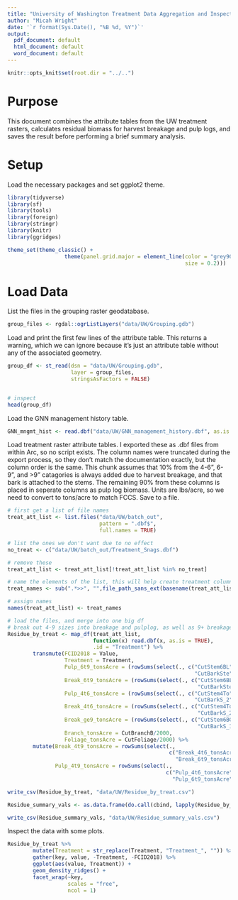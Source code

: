 ```yaml
---
title: "University of Washington Treatment Data Aggregation and Inspection"
author: "Micah Wright"
date: '`r format(Sys.Date(), "%B %d, %Y")`'
output:
  pdf_document: default
  html_document: default
  word_document: default
---
```


```r
knitr::opts_knit$set(root.dir = "../..")
```

# Purpose

This document combines the attribute tables from the UW treatment rasters, calculates residual biomass for harvest breakage and pulp logs, and saves the result before performing a brief summary analysis.

# Setup

Load the necessary packages and set ggplot2 theme.

```r
library(tidyverse)
library(sf)
library(tools)
library(foreign)
library(stringr)
library(knitr)
library(ggridges)

theme_set(theme_classic() + 
                  theme(panel.grid.major = element_line(color = "grey90",
                                                        size = 0.2)))
```


# Load Data

List the files in the grouping raster geodatabase.

```r
group_files <- rgdal::ogrListLayers("data/UW/Grouping.gdb")
```

Load and print the first few lines of the attribute table. This returns a warning, which we can ignore because it's just an attribute table without any of the associated geometry.

```r
group_df <- st_read(dsn = "data/UW/Grouping.gdb", 
                    layer = group_files,
                    stringsAsFactors = FALSE)


# inspect
head(group_df)
```

Load the GNN management history table.

```r
GNN_mngmt_hist <- read.dbf("data/UW/GNN_management_history.dbf", as.is = TRUE)
```

Load treatment raster attribute tables. I exported these as .dbf files from within Arc, so no script exists. The column names were truncated during the export process, so they don't match the documentation exactly, but the column order is the same. This chunk assumes that 10% from the 4-6", 6-9", and >9" catagories is always added due to harvest breakage, and that bark is attached to the stems. The remaining 90% from these columns is placed in seperate columns as pulp log biomass. Units are lbs/acre, so we need to convert to tons/acre to match FCCS. Save to a file.

```r
# first get a list of file names
treat_att_list <- list.files("data/UW/batch_out",
                             pattern = ".dbf$",
                             full.names = TRUE)

# list the ones we don't want due to no effect
no_treat <- c("data/UW/batch_out/Treatment_Snags.dbf")

# remove these
treat_att_list <- treat_att_list[!treat_att_list %in% no_treat]

# name the elements of the list, this will help create treatment columns later
treat_names <- sub(".*>>", "",file_path_sans_ext(basename(treat_att_list)))

# assign names
names(treat_att_list) <- treat_names

# load the files, and merge into one big df
# break out 4-9 sizes into breakage and pulplog, as well as 9+ breakage
Residue_by_treat <- map_df(treat_att_list,
                           function(x) read.dbf(x, as.is = TRUE),
                           .id = "Treatment") %>% 
        transmute(FCID2018 = Value,
                  Treatment = Treatment,
                  Pulp_6t9_tonsAcre = (rowSums(select(., c("CutStem6BL",
                                                           "CutBarkSte"))) * 0.9)/2000,
                  Break_6t9_tonsAcre = (rowSums(select(., c("CutStem6BL",
                                                            "CutBarkSte"))) * 0.1)/2000,
                  Pulp_4t6_tonsAcre = (rowSums(select(., c("CutStem4To",
                                                           "CutBarkS_2"))) * 0.9)/2000,
                  Break_4t6_tonsAcre = (rowSums(select(., c("CutStem4To",
                                                            "CutBarkS_2"))) * 0.1)/2000,
                  Break_ge9_tonsAcre = (rowSums(select(., c("CutStem6BG",
                                                            "CutBarkS_1"))) * 0.1)/2000,
                  Branch_tonsAcre = CutBranchB/2000,
                  Foliage_tonsAcre = CutFoliage/2000) %>%
        mutate(Break_4t9_tonsAcre = rowSums(select(.,
                                                   c("Break_4t6_tonsAcre",
                                                     "Break_6t9_tonsAcre"))),
               Pulp_4t9_tonsAcre = rowSums(select(.,
                                                  c("Pulp_4t6_tonsAcre",
                                                    "Pulp_6t9_tonsAcre"))))

write_csv(Residue_by_treat, "data/UW/Residue_by_treat.csv")

Residue_summary_vals <- as.data.frame(do.call(cbind, lapply(Residue_by_treat, summary)))

write_csv(Residue_summary_vals, "data/UW/Residue_summary_vals.csv")
```

Inspect the data with some plots.

```r
Residue_by_treat %>% 
        mutate(Treatment = str_replace(Treatment, "Treatment_", "")) %>%
        gather(key, value, -Treatment, -FCID2018) %>%
        ggplot(aes(value, Treatment)) +
        geom_density_ridges() +
        facet_wrap(~key,
                   scales = "free", 
                   ncol = 1)
```
